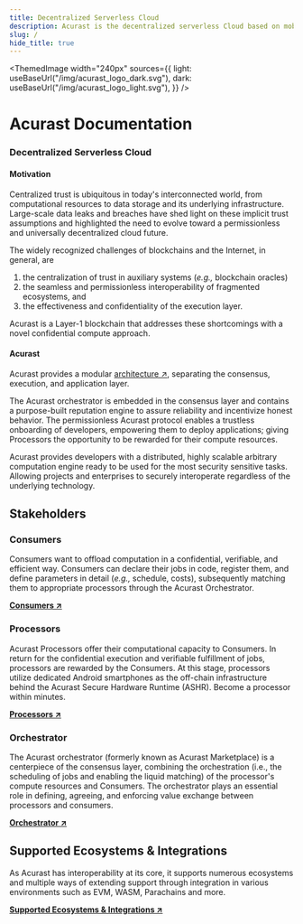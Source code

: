 ```yaml
---
title: Decentralized Serverless Cloud
description: Acurast is the decentralized serverless Cloud based on mobile phones.
slug: /
hide_title: true
---
```



<div class="padding-vert--md"></div>

<ThemedImage
  width="240px"
  sources={{
    light: useBaseUrl("/img/acurast_logo_dark.svg"),
    dark: useBaseUrl("/img/acurast_logo_light.svg"),
  }}
/>

<div class="padding-vert--md"></div>

# Acurast Documentation

### Decentralized Serverless Cloud

#### Motivation

Centralized trust is ubiquitous in today's interconnected world, from computational resources to data storage and its underlying infrastructure. Large-scale data leaks and breaches have shed light on these implicit trust assumptions and highlighted the need to evolve toward a permissionless and universally decentralized cloud future.

The widely recognized challenges of blockchains and the Internet, in general, are

1. the centralization of trust in auxiliary systems (_e.g.,_ blockchain oracles)
1. the seamless and permissionless interoperability of fragmented ecosystems, and
1. the effectiveness and confidentiality of the execution layer.

Acurast is a Layer-1 blockchain that addresses these shortcomings with a novel confidential compute approach.

#### Acurast

Acurast provides a modular [architecture ↗](/acurast-protocol/architecture/architecture), separating the consensus, execution, and application layer.

The Acurast orchestrator is embedded in the consensus layer and contains a purpose-built reputation engine to assure reliability and incentivize honest behavior. The permissionless Acurast protocol enables a trustless onboarding of developers, empowering them to deploy applications; giving Processors the opportunity to be rewarded for their compute resources.

Acurast provides developers with a distributed, highly scalable arbitrary computation engine ready to be used for the most security sensitive tasks. Allowing projects and enterprises to securely interoperate regardless of the underlying technology.

## Stakeholders

### Consumers

Consumers want to offload computation in a confidential, verifiable, and efficient way. Consumers can declare their jobs in code, register them, and define parameters in detail (_e.g.,_ schedule, costs), subsequently matching them to appropriate processors through the Acurast Orchestrator.

**[Consumers ↗](/developers/get-started)**

### Processors

Acurast Processors offer their computational capacity to Consumers. In return for the confidential execution and verifiable fulfillment of jobs, processors are rewarded by the Consumers. At this stage, processors utilize dedicated Android smartphones as the off-chain infrastructure behind the Acurast Secure Hardware Runtime (ASHR). Become a processor within minutes.

**[Processors ↗](/acurast-processors/)**

### Orchestrator

The Acurast orchestrator (formerly known as Acurast Marketplace) is a centerpiece of the consensus layer, combining the orchestration (i.e., the scheduling of jobs and enabling the liquid matching) of the processor's compute resources and Consumers. The orchestrator plays an essential role in defining, agreeing, and enforcing value exchange between processors and consumers.

**[Orchestrator ↗](/acurast-orchestrator/)**

## Supported Ecosystems & Integrations

As Acurast has interoperability at its core, it supports numerous ecosystems and multiple ways of extending support through integration in various environments such as EVM, WASM, Parachains and more.

**[Supported Ecosystems & Integrations ↗](/integrations/introduction)**
